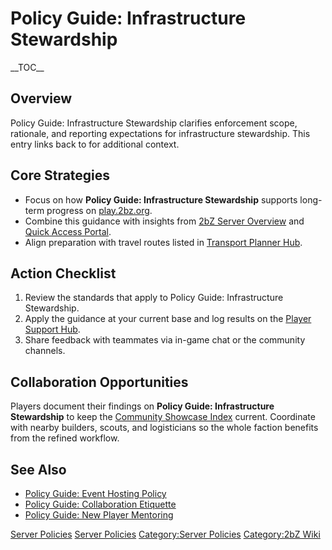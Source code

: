 {{Short description|Policy Guide: Infrastructure Stewardship clarifies enforcement scope, rationale, and reporting expectations for infrastructure stewardship}}
= Policy Guide: Infrastructure Stewardship =
{{2bZ Navbox}}
__TOC__

== Overview ==
Policy Guide: Infrastructure Stewardship clarifies enforcement scope, rationale, and
reporting expectations for infrastructure stewardship. This entry links back to
[[Category:Server Policies|Server Policies]] for additional context.

== Core Strategies ==
* Focus on how '''Policy Guide: Infrastructure Stewardship''' supports long-term progress on [[play.2bz.org]].
* Combine this guidance with insights from [[2bZ Server Overview]] and [[Quick Access Portal]].
* Align preparation with travel routes listed in [[Transport Planner Hub]].

== Action Checklist ==
# Review the [[Category:Server Policies|Server Policies]] standards that apply to Policy Guide: Infrastructure Stewardship.
# Apply the guidance at your current base and log results on the [[Player Support Hub]].
# Share feedback with teammates via in-game chat or the community channels.

== Collaboration Opportunities ==
Players document their findings on '''Policy Guide: Infrastructure Stewardship''' to keep
the [[Community Showcase Index]] current. Coordinate with nearby builders, scouts, and
logisticians so the whole faction benefits from the refined workflow.

== See Also ==
* [[Policy Guide: Event Hosting Policy]]
* [[Policy Guide: Collaboration Etiquette]]
* [[Policy Guide: New Player Mentoring]]

[[Category:Server Policies]]
[[Category:2bZ Wiki]]
